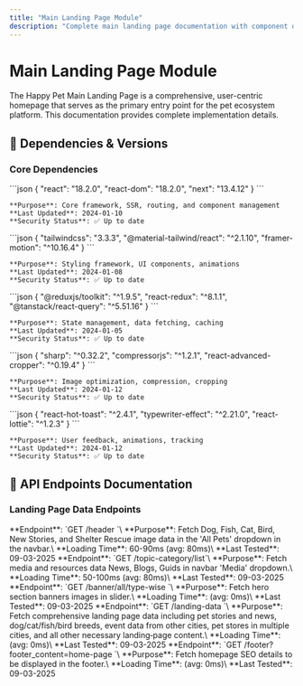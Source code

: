 ```yaml
---
title: "Main Landing Page Module"
description: "Complete main landing page documentation with component details, performance metrics, and user experience flow."
---
```


# Main Landing Page Module

The Happy Pet Main Landing Page is a comprehensive, user-centric homepage that serves as the primary entry point for the pet ecosystem platform. This documentation provides complete implementation details.

## 🔧 Dependencies & Versions

### Core Dependencies

<AccordionGroup>
  <Accordion title="React & Next.js Framework">
    ```json
    {
      "react": "18.2.0",
      "react-dom": "18.2.0",
      "next": "13.4.12"
    }
    ```

    **Purpose**: Core framework, SSR, routing, and component management
    **Last Updated**: 2024-01-10
    **Security Status**: ✅ Up to date
  </Accordion>
  <Accordion title="UI & Styling">
    ```json
    {
      "tailwindcss": "3.3.3",
      "@material-tailwind/react": "^2.1.10",
      "framer-motion": "^10.16.4"
    }
    ```

    **Purpose**: Styling framework, UI components, animations
    **Last Updated**: 2024-01-08
    **Security Status**: ✅ Up to date
  </Accordion>
  <Accordion title="Data Management">
    ```json
    {
      "@reduxjs/toolkit": "^1.9.5",
      "react-redux": "^8.1.1",
      "@tanstack/react-query": "^5.51.16"
    }
    ```

    **Purpose**: State management, data fetching, caching
    **Last Updated**: 2024-01-05
    **Security Status**: ✅ Up to date
  </Accordion>
  <Accordion title="Image & Media">
    ```json
    {
      "sharp": "^0.32.2",
      "compressorjs": "^1.2.1",
      "react-advanced-cropper": "^0.19.4"
    }
    ```

    **Purpose**: Image optimization, compression, cropping
    **Last Updated**: 2024-01-12
    **Security Status**: ✅ Up to date
  </Accordion>
  <Accordion title="Analytics & Tracking">
    ```json
    {
      "react-hot-toast": "^2.4.1",
      "typewriter-effect": "^2.21.0",
      "react-lottie": "^1.2.3"
    }
    ```

    **Purpose**: User feedback, animations, tracking
    **Last Updated**: 2024-01-12
    **Security Status**: ✅ Up to date
  </Accordion>
</AccordionGroup>

## 📡 API Endpoints Documentation

### Landing Page Data Endpoints

<AccordionGroup>
  <Accordion title="GET /header">
    **Endpoint**: `GET /header `\
    **Purpose**: Fetch Dog, Fish, Cat, Bird, New Stories, and Shelter Rescue image data in the 'All Pets' dropdown in the navbar.\
    **Loading Time**: 60-90ms (avg: 80ms)\
    **Last Tested**: 09-03-2025
  </Accordion>
  <Accordion title="GET /topic-category/list">
    **Endpoint**: `GET /topic-category/list`\
    **Purpose**: Fetch media and resources data News, Blogs, Guids in navbar 'Media' dropdown.\
    **Loading Time**: 50-100ms (avg: 80ms)\
    **Last Tested**: 09-03-2025
  </Accordion>
  <Accordion title="GET /banner/all/type-wise">
    **Endpoint**: `GET /banner/all/type-wise `\
    **Purpose**: Fetch hero section banners images in slider.\
    **Loading Time**: (avg: 0ms)\
    **Last Tested**: 09-03-2025
  </Accordion>
  <Accordion title="GET /landing-data">
    **Endpoint**: `GET /landing-data `\
    **Purpose**: Fetch comprehensive landing page data including pet stories and news, dog/cat/fish/bird breeds, event data from other cities, pet stores in multiple cities, and all other necessary landing‑page content.\
    **Loading Time**: (avg: 0ms)\
    **Last Tested**: 09-03-2025
  </Accordion>
  <Accordion title="GET /footer?footer_content=home-page">
    **Endpoint**: `GET /footer?footer_content=home-page `\
    **Purpose**: Fetch homepage SEO details to be displayed in the footer.\
    **Loading Time**: (avg: 0ms)\
    **Last Tested**: 09-03-2025
  </Accordion>
</AccordionGroup>